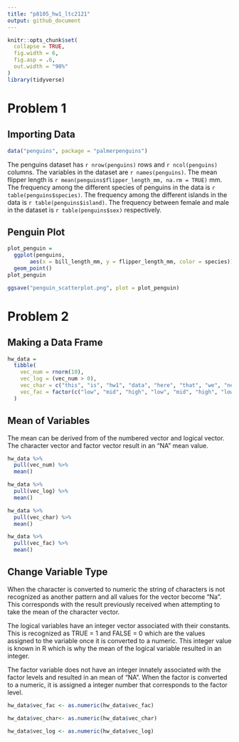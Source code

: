 ```yaml
---
title: "p8105_hw1_ltc2121"
output: github_document
---
```


```r
knitr::opts_chunk$set(
  collapse = TRUE,
  fig.width = 6,
  fig.asp = .6,
  out.width = "90%"
)
library(tidyverse)
```

# Problem 1 

## Importing Data

```r
data("penguins", package = "palmerpenguins")
```

The penguins dataset has `r nrow(penguins)` rows and `r ncol(penguins)` columns. The variables in the dataset are `r names(penguins)`. The mean flipper length is `r mean(penguins$flipper_length_mm, na.rm = TRUE)` mm. The frequency among the different species of penguins in the data is `r table(penguins$species)`. The frequency among the different islands in the data is `r table(penguins$island)`. The frequency between female and male in the dataset is `r table(penguins$sex)` respectively. 

## Penguin Plot

```r
plot_penguin = 
  ggplot(penguins, 
       aes(x = bill_length_mm, y = flipper_length_mm, color = species)) +
  geom_point()
plot_penguin

ggsave("penguin_scatterplot.png", plot = plot_penguin)
```

# Problem 2

## Making a Data Frame 

```r
hw_data = 
  tibble(
    vec_num = rnorm(10), 
    vec_log = (vec_num > 0), 
    vec_char = c("this", "is", "hw1", "data", "here", "that", "we", "need", "for", "class"), 
    vec_fac = factor(c("low", "mid", "high", "low", "mid", "high", "low", "mid", "high", "low"))
  )
```

## Mean of Variables 

The mean can be derived from of the numbered vector and logical vector. The character vector and factor vector result in an "NA" mean value. 

```r
hw_data %>% 
  pull(vec_num) %>% 
  mean()

hw_data %>% 
  pull(vec_log) %>% 
  mean()

hw_data %>% 
  pull(vec_char) %>% 
  mean()

hw_data %>% 
  pull(vec_fac) %>% 
  mean()
```

## Change Variable Type 

When the character is converted to numeric the string of characters is not recognized as another pattern and all values for the vector become "Na". This corresponds with the result previously received when attempting to take the mean of the character vector. 

The logical variables have an integer vector associated with their constants. This is recognized as TRUE = 1 and FALSE = 0 which are the values assigned to the variable once it is converted to a numeric. This integer value is known in R which is why the mean of the logical variable resulted in an integer. 

The factor variable does not have an integer innately associated with the factor levels and resulted in an mean of "NA". When the factor is converted to a numeric, it is assigned a integer number that corresponds to the factor level. 

```r
hw_data$vec_fac <- as.numeric(hw_data$vec_fac)

hw_data$vec_char<- as.numeric(hw_data$vec_char)

hw_data$vec_log <- as.numeric(hw_data$vec_log)
```

